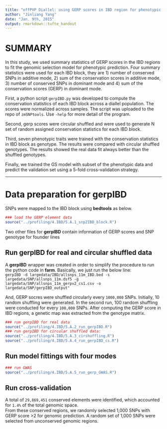 ```yaml
---
title: "offPVP Diallel: using GERP scores in IBD region for phenotypic prediction"
author: "Jinliang Yang"
date: "Jan. 9th, 2015"
output: rmarkdown::tufte_handout
---
```


# SUMMARY
In this study, we used summary statistics of GERP scores in the IBD regions to fit the genomic selection model for phenotypic prediction. Four summary statistics were used for each IBD block, they are 1) number of conserved SNPs in additive mode, 2) sum of the conservation scores in additive mode, 3) number of conserved SNPs in dominant mode and 4) sum of the conservation scores (GERP) in dominant mode. 

First, a python script `gerpIBD.py` was developed to compute the conservation statistics of each IBD block across a diallel population. The scores were normalized across samples. The script was uploaded to the repo of `zmSNPtools`. Use `-help` for more detail of the program.

Second, gerp scores were circular shuffled and were used to generate N set of random assigned conservation statistics for each IBD block. 

Third, seven phenotypic traits were trained with the conservation statistics in IBD block as genotype. The results were compared with circular shuffled genotypes. The results showed the real data fit always better than the shuffled genotypes.

Finally, we trained the GS model with subset of the phenotypic data and predict the validation set using a 5-fold cross-validation strategy. 


---------
# Data preparation for **gerpIBD**
SNPs were mapped to the IBD block using **bedtools** as below.  

```r
### load the GERP element data
source("../profiling/4.IBD/5.A.1_snp2IBD_block.R")
```

Two other files for **gerpIBD** contain information of GERP scores and SNP genotype for founder lines

## Run **gerpIBD** for real and circular shuffled data
A **gerpIBD** wrapper was created in order to simplify the procedure to run the python code in **farm**.
Basically, we just run the below line:  
`gerpIBD -d largedata/IBD/allsnps_11m_IBD.bed -s largedata/SNP/allsnps_11m.dsf5
-g largedata/SNP/allsnps_11m_gerpv2_cs1.csv -o largedata/SNP/gerpIBD_output"`

And, GERP socres were shuffled circularly every `1000,000` SNPs. Initially, 10 random shuffling were generated. In the second run, 100 random shuffling were conducted for every `100,000` SNPs. After computing the GERP score in IBD regions, a genetic map was extracted from the genotype matrix.

```r
### run gerpIBD for real data
source("../profiling/4.IBD/5.A.2_run_gerpIBD.R")
### run gerpIBD for circular shuffled data:
source("../profiling/4.IBD/5.A.3_cirshuffling.R")
source("../profiling/4.IBD/5.A.4_run_gerpIBD_cs.R")
```

## Run model fittings with four modes

```r
### run GWAS
source("../profiling/4.IBD/5.A.5_run_gerp_GWAS.R")
```

## Run cross-validation





A total of `29,869,451` conserved elements were identified, which accounted for `1.4%` of the total genomic space.  
From these conserved regions, we randomly selected 1,000 SNPs with GERP score >2 for genomic prediction. A random set of 1,000 SNPs were selected from unconserved genomic regions.















